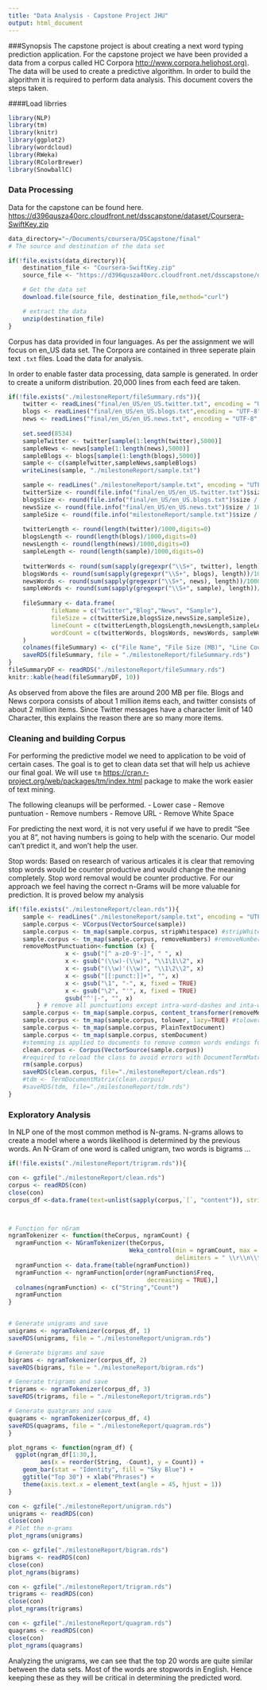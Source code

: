 ```yaml
---
title: "Data Analysis - Capstone Project JHU"
output: html_document
---
```


###Synopsis
The capstone project is about creating a next word typing prediction application. For the capstone project we have been provided a data from a corpus called HC Corpora <http://www.corpora.heliohost.org)>. The data will be used to create a predictive algorithm. In order to build the algorithm it is required to perform data analysis. This document covers the steps taken. 

####Load librries
```r
library(NLP)
library(tm)
library(knitr)
library(ggplot2)
library(wordcloud)
library(RWeka)
library(RColorBrewer)
library(SnowballC)

```

### Data Processing 
Data for the capstone can be found here. <https://d396qusza40orc.cloudfront.net/dsscapstone/dataset/Coursera-SwiftKey.zip>


```r
data_directory="~/Documents/coursera/DSCapstone/final"
# The source and destination of the data set

if(!file.exists(data_directory)){
    destination_file <- "Coursera-SwiftKey.zip"
    source_file <- "https://d396qusza40orc.cloudfront.net/dsscapstone/dataset/Coursera-SwiftKey.zip"

    # Get the data set
    download.file(source_file, destination_file,method="curl")

    # extract the data
    unzip(destination_file)
}
```

Corpus has data provided in four languages. As per the assignment we will focus on en_US data set. The Corpora are contained in three seperate plain text `.txt` files.  Load the data for analysis.

In order to enable faster data processing, data sample is generated. In order to create a uniform distribution. 20,000 lines from each feed are taken.

```r
if(!file.exists("./milestoneReport/fileSummary.rds")){
    twitter <- readLines("final/en_US/en_US.twitter.txt", encoding = "UTF-8",skipNul=TRUE)
    blogs <- readLines("final/en_US/en_US.blogs.txt",encoding = "UTF-8",skipNul=TRUE)
    news <- readLines("final/en_US/en_US.news.txt", encoding = "UTF-8",skipNul=TRUE)
    
    set.seed(8534)
    sampleTwitter <- twitter[sample(1:length(twitter),5000)]
    sampleNews <- news[sample(1:length(news),5000)]
    sampleBlogs <- blogs[sample(1:length(blogs),5000)]
    sample <- c(sampleTwitter,sampleNews,sampleBlogs)
    writeLines(sample, "./milestoneReport/sample.txt")

    sample <- readLines("./milestoneReport/sample.txt", encoding = "UTF-8",skipNul=TRUE)
    twitterSize <- round(file.info("final/en_US/en_US.twitter.txt")$size / 1024.0 ^ 2, digits=2)
    blogsSize <- round(file.info("final/en_US/en_US.blogs.txt")$size / 1024.0 ^ 2, digits=2)
    newsSize <- round(file.info("final/en_US/en_US.news.txt")$size / 1024.0 ^ 2, digits=2)
    sampleSize <- round(file.info("milestoneReport/sample.txt")$size / 1024.0 ^ 2, digits=2)
    
    twitterLength <- round(length(twitter)/1000,digits=0)
    blogsLength <- round(length(blogs)/1000,digits=0)
    newsLength <- round(length(news)/1000,digits=0)
    sampleLength <- round(length(sample)/1000,digits=0)
    
    twitterWords <- round(sum(sapply(gregexpr("\\S+", twitter), length))/1000,digits=0)
    blogsWords <- round(sum(sapply(gregexpr("\\S+", blogs), length))/1000,digits=0)
    newsWords <- round(sum(sapply(gregexpr("\\S+", news), length))/1000,digits=0)
    sampleWords <- round(sum(sapply(gregexpr("\\S+", sample), length))/1000,digits=0)
    
    fileSummary <- data.frame(
            fileName = c("Twitter","Blog","News", "Sample"),
            fileSize = c(twitterSize,blogsSize,newsSize,sampleSize),
            lineCount = c(twitterLength,blogsLength,newsLength,sampleLength),
            wordCount = c(twitterWords, blogsWords, newsWords, sampleWords)                  
    )
    colnames(fileSummary) <- c("File Name", "File Size (MB)", "Line Count (Thousands)", "Word Count (Thousands)")
    saveRDS(fileSummary, file = "./milestoneReport/fileSummary.rds")
}
fileSummaryDF <- readRDS("./milestoneReport/fileSummary.rds")
knitr::kable(head(fileSummaryDF, 10))
```

As observed from above the files are around 200 MB per file. Blogs and News corpora consists of about 1 million items each, and twitter consists of about 2 million items. Since Twitter messages have a character limit of 140 Character, this explains the reason there are so many more items.


### Cleaning and building Corpus
For performing the predictive model we need to application to be void of certain cases. The goal is to get to clean data set that will help us achieve our final goal. We will use `tm` <https://cran.r-project.org/web/packages/tm/index.html> package to make the work easier of text mining.

The following cleanups will be performed.
- Lower case
- Remove puntuation
- Remove numbers
- Remove URL
- Remove White Space

For predicting the next word, it is not very useful if we have to predit "See you at 8", not having numbers is going to help with the scenario. Our model can't predict it, and won't help the user. 

Stop words: Based on research of various articales it is clear that removing stop words would be counter productive and would change the meaning completely. Stop word removal would be counter productive. For our approach we feel having the correct n-Grams will be more valuable for prediction. It is proved below my analysis


```r
if(!file.exists("./milestoneReport/clean.rds")){
    sample <- readLines("./milestoneReport/sample.txt", encoding = "UTF-8",skipNul=TRUE)
    sample.corpus <- VCorpus(VectorSource(sample))
    sample.corpus <- tm_map(sample.corpus, stripWhitespace) #stripWhitespace: eliminate extra white-spaces
    sample.corpus <- tm_map(sample.corpus, removeNumbers) #removeNumber: remove numbers
    removeMostPunctuation<-function (x) {
                x <- gsub("[^ a-z0-9'-]", " ", x)
                x <- gsub("(\\w)-(\\w)", "\\1\1\\2", x)
                x <- gsub("(\\w)'(\\w)", "\\1\2\\2", x)
                x <- gsub("[[:punct:]]+", "", x)
                x <- gsub("\1", "-", x, fixed = TRUE)
                x <- gsub("\2", "'", x, fixed = TRUE)
                gsub("^'|-", "", x)
        } # remove all punctuations except intra-word-dashes and inta-word-apostrophes
    sample.corpus <- tm_map(sample.corpus, content_transformer(removeMostPunctuation)) #custom implementation to remove punctuations
    sample.corpus <- tm_map(sample.corpus, tolower, lazy=TRUE) #tolower: convert text to lower case
    sample.corpus <- tm_map(sample.corpus, PlainTextDocument)
    sample.corpus <- tm_map(sample.corpus, stemDocument)
    #stemming is applied to documents to remove common words endings for English words, such as "es", "ed" and "s".
    clean.corpus <- Corpus(VectorSource(sample.corpus))
    #required to reload the class to avoid errors with DocumentTermMatrix
    rm(sample.corpus)
    saveRDS(clean.corpus, file="./milestoneReport/clean.rds")
    #tdm <- TermDocumentMatrix(clean.corpus)
    #saveRDS(tdm, file="./milestoneReport/tdm.rds")
}
```

### Exploratory Analysis
In NLP one of the most common method is N-grams. N-grams allows to create a model where a words likelihood is determined by the previous words. An N-Gram of one word is called unigram, two words is bigrams ...


```r
if(!file.exists("./milestoneReport/trigram.rds")){

con <- gzfile("./milestoneReport/clean.rds")
corpus <- readRDS(con)
close(con)
corpus_df <-data.frame(text=unlist(sapply(corpus,`[`, "content")), stringsAsFactors = FALSE)



# Function for nGram
ngramTokenizer <- function(theCorpus, ngramCount) {
  ngramFunction <- NGramTokenizer(theCorpus, 
                                  Weka_control(min = ngramCount, max = ngramCount, 
                                               delimiters = " \\r\\n\\t.,;:\"()?!"))
  ngramFunction <- data.frame(table(ngramFunction))
  ngramFunction <- ngramFunction[order(ngramFunction$Freq, 
                                       decreasing = TRUE),]
  colnames(ngramFunction) <- c("String","Count")
  ngramFunction
}


# Generate unigrams and save
unigrams <- ngramTokenizer(corpus_df, 1)
saveRDS(unigrams, file = "./milestoneReport/unigram.rds")

# Generate bigrams and save
bigrams <- ngramTokenizer(corpus_df, 2)
saveRDS(bigrams, file = "./milestoneReport/bigram.rds")

# Generate trigrams and save
trigrams <- ngramTokenizer(corpus_df, 3)
saveRDS(trigrams, file = "./milestoneReport/trigram.rds")

# Generate quatgrams and save
quagrams <- ngramTokenizer(corpus_df, 4)
saveRDS(quagrams, file = "./milestoneReport/quagram.rds")
}
```


```r
plot_ngrams <- function(ngram_df) {
  ggplot(ngram_df[1:30,],
         aes(x = reorder(String, -Count), y = Count)) + 
    geom_bar(stat = "Identity", fill = "Sky Blue") +
    ggtitle("Top 30") + xlab("Phrases") +
    theme(axis.text.x = element_text(angle = 45, hjust = 1))
}

con <- gzfile("./milestoneReport/unigram.rds")
unigrams <- readRDS(con)
close(con)
# Plot the n-grams
plot_ngrams(unigrams)

con <- gzfile("./milestoneReport/bigram.rds")
bigrams <- readRDS(con)
close(con)
plot_ngrams(bigrams)

con <- gzfile("./milestoneReport/trigram.rds")
trigrams <- readRDS(con)
close(con)
plot_ngrams(trigrams)

con <- gzfile("./milestoneReport/quagram.rds")
quagrams <- readRDS(con)
close(con)
plot_ngrams(quagrams)
```

Analyzing the unigrams, we can see that the top 20 words are quite similar between the data sets. Most of the words are stopwords in English. Hence keeping these as they will be critical in determining the predicted word. 


